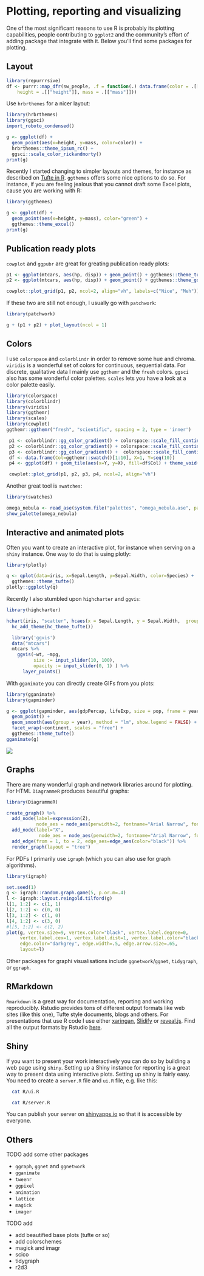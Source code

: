 # Plotting, reporting and visualizing

One of the most significant reasons to use R is probably its plotting capabilities, people contributing to `ggplot2` and the community's effort of adding package that integrate with it. Below you'll find some packages for plotting.

## Layout

```r
library(repurrrsive)
df <- purrr::map_dfr(sw_people, .f = function(.) data.frame(color = .[["eye_color"]], 
    height = .[["height"]], mass = .[["mass"]]))
```

Use `hrbrthemes` for a nicer layout:

```r
library(hrbrthemes)
library(ggsci)
import_roboto_condensed()

g <- ggplot(df) +
  geom_point(aes(x=height, y=mass, color=color)) +
  hrbrthemes::theme_ipsum_rc() +
  ggsci::scale_color_rickandmorty()
print(g)
```

Recently I started changing to simpler layouts and themes, for instance as described on <a href="http://motioninsocial.com/tufte/">
Tufte in R</a>. `ggthemes` offers some nice options to do so. For instance, if you are feeling jealous that you cannot draft some Excel plots, cause you are working with R:

```r
library(ggthemes)

g <- ggplot(df) +
  geom_point(aes(x=height, y=mass), color="green") +
  ggthemes::theme_excel()
print(g)
```

## Publication ready plots

`cowplot` and `ggpubr` are great for greating publication ready plots:

```r
p1 <- ggplot(mtcars, aes(hp, disp)) + geom_point() + ggthemes::theme_tufte()
p2 <- ggplot(mtcars, aes(hp, disp)) + geom_point() + ggthemes::theme_gdocs()

cowplot::plot_grid(p1, p2, ncol=2, align="vh", labels=c("Nice", "Meh"))
```

If these two are still not enough, I usually go with `patchwork`:

```r
library(patchwork)

g + (p1 + p2) + plot_layout(ncol = 1)
```

## Colors

I use `colorspace`  and `colorblindr` in order to remove some hue and chroma. `viridis` is a wonderful set of colors for continuous, sequential data. For discrete, qualitative data I mainly use `ggthemr` and the `fresh` colors. `ggsci` also has some wonderful color palettes. `scales` lets you have a look at a color palette easily.

```r
library(colorspace)
library(colorblindr)
library(viridis)
library(ggthemr)
library(scales)
library(cowplot)
ggthemr::ggthemr("fresh", "scientific", spacing = 2, type = 'inner')

 p1 <- colorblindr::gg_color_gradient() + colorspace::scale_fill_continuous_sequential("viridis", c1=20, c2=70, l1=25, l2=100)
 p2 <- colorblindr::gg_color_gradient() + colorspace::scale_fill_continuous_sequential("Blues", c1=20, c2=70, l1=25, l2=100)
 p3 <- colorblindr::gg_color_gradient() +  colorspace::scale_fill_continuous_diverging(c1=40)
 df <- data.frame(Col=ggthemr::swatch()[1:10], X=1, Y=seq(10))
 p4 <- ggplot(df) + geom_tile(aes(x=Y, y=X), fill=df$Col) + theme_void()

 cowplot::plot_grid(p1, p2, p3, p4, ncol=2, align="vh")
```

Another great tool  is `swatches`:

```r
library(swatches)

omega_nebula <- read_ase(system.file("palettes", "omega_nebula.ase", package="swatches"))
show_palette(omega_nebula)
```

## Interactive and animated plots

Often you want to create an interactive plot, for instance when serving on a `shiny` instance. One way to do that is using plotly:

```r
library(plotly)

q <- qplot(data=iris, x=Sepal.Length, y=Sepal.Width, color=Species) +
  ggthemes::theme_tufte()
plotly::ggplotly(q)
```

Recently I also stumbled upon `highcharter` and `ggvis`:

```r
library(highcharter)

hchart(iris, "scatter", hcaes(x = Sepal.Length, y = Sepal.Width,  group=Species)) %>%
  hc_add_theme(hc_theme_tufte())
```

```r
  library('ggvis')
  data("mtcars")
  mtcars %>%
    ggvis(~wt, ~mpg,  
          size := input_slider(10, 100),
          opacity := input_slider(0, 1) ) %>%  
      layer_points()
```

With `gganimate` you can directly create GIFs from you plots:

```r
library(gganimate)
library(gapminder)

g <- ggplot(gapminder, aes(gdpPercap, lifeExp, size = pop, frame = year)) +
  geom_point() +
  geom_smooth(aes(group = year), method = "lm", show.legend = FALSE) +
  facet_wrap(~continent, scales = "free") +
  ggthemes::theme_tufte()
gganimate(g)
```

![](https://rawgit.com/dirmeier/essential-R/master/fig/gganimate.gif)

## Graphs

There are many wonderful graph and network libraries around for plotting. For HTML `DiagrammeR` produces beautiful graphs:

```r
library(DiagrammeR)

create_graph() %>%
  add_node(label=expression(Z),
           node_aes = node_aes(penwidth=2, fontname="Arial Narrow", fontcolor = "black", fillcolor="white", color="black")) %>%
  add_node(label="X",
            node_aes = node_aes(penwidth=2, fontname="Arial Narrow", fontcolor = "black", fillcolor="grey", color="black")) %>%
  add_edge(from = 1, to = 2, edge_aes=edge_aes(color="black")) %>%
  render_graph(layout = "tree")
```

For PDFs I primarily use `igraph` (which you can also use for graph algorithms).

```r
library(igraph)

set.seed(1)
g <- igraph::random.graph.game(5, p.or.m=.4)
l <- igraph::layout.reingold.tilford(g) 
l[1, 1:2] <- c(1, 1)
l[2, 1:2] <- c(0, 0)
l[3, 1:2] <- c(1, 0)
l[4, 1:2] <- c(3, 0)
#l[5, 1:2] <- c(2, 2)
plot(g, vertex.size=9, vertex.color="black", vertex.label.degree=0,
     vertex.label.cex=1, vertex.label.dist=1, vertex.label.color="black", 
     edge.color="darkgrey", edge.width=.5, edge.arrow.size=.65, 
     layout=l)
```

Other packages for graphi visualisations include `ggnetwork`/`ggnet`, `tidygraph`, or `ggraph`.

## RMarkdown

`Rmarkdown` is a great way for documentation, reporting and working reproducibly. Rstudio provides tons of different output formats like web sites (like this one), Tufte style documents, blogs and others. 
For presentations that use R code I use either <a href="https://github.com/yihui/xaringan">xaringan</a>, <a href="http://slidify.org/">Slidify</a> or <a href="https://rmarkdown.rstudio.com/revealjs_presentation_format.html">reveal.js</a>. Find all the output formats by Rstudio [here](https://rmarkdown.rstudio.com/lesson-9.html).

## Shiny

If you want to present your work interactively you can do so by building a web page using `shiny`. Setting up a Shiny instance for reporting is a great way to present data using interactive plots.
Setting up shiny is fairly easy. You need to create a `server.R` file and `ui.R` file, e.g. like this:

```bash
  cat R/ui.R
```

```bash
  cat R/server.R
```

You can publish your server on <a href="http://www.shinyapps.io/">shinyapps.io</a> so that it is accessible by everyone.

## Others

TODO add some other packages

- `ggraph`, `ggnet` and `ggnetwork`
- `gganimate`
- `tweenr`
- `ggpixel`
- `animation`
- `lattice`
- `magick`
- `imager`
  
TODO add

- add beautified base plots (tufte or so)
- add colorschemes
- magick and imagr
- scico
- tidygraph
- r2d3
